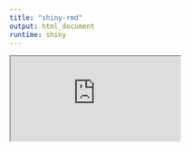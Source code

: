 ```yaml
---
title: "shiny-rmd"
output: html_document
runtime: shiny
---
```


<iframe src="https://axel-schoenberger.shinyapps.io/App-To-F7"></iframe>
